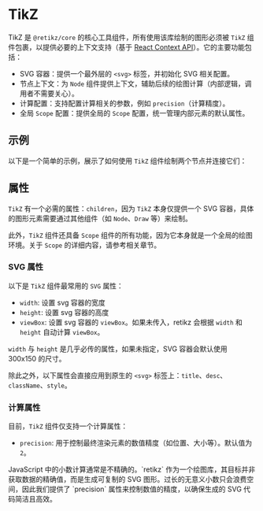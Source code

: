 # TikZ

TikZ 是 `@retikz/core` 的核心工具组件，所有使用该库绘制的图形必须被 `TikZ` 组件包裹，以提供必要的上下文支持（基于 [React Context API](https://reactjs.org/docs/context.html)）。它的主要功能包括：

- SVG 容器：提供一个最外层的 `<svg>` 标签，并初始化 SVG 相关配置。
- 节点上下文：为 `Node` 组件提供上下文，辅助后续的绘图计算（内部逻辑，调用者不需要关心）。
- 计算配置：支持配置计算相关的参数，例如 `precision`（计算精度）。
- 全局 `Scope` 配置：提供全局的 `Scope` 配置，统一管理内部元素的默认属性。

## 示例

以下是一个简单的示例，展示了如何使用 `TikZ` 组件绘制两个节点并连接它们：

<CodeSpace lang="tsx" showCode>
  <TikZ width="250" height="50">
    <Node name="node1" position={[30, 30]} children="Node" />
    <Node name="node2" position={[200, 30]} children="Node" />
    <Draw way={['node1', 'node2']} endArrow="Stealth">
      <PathNode midway above children="PathNode" color="gray" size="small" />
    </Draw>
  </TikZ>
</CodeSpace>

## 属性

`TikZ` 有一个必需的属性：`children`，因为 `TikZ` 本身仅提供一个 SVG 容器，具体的图形元素需要通过其他组件（如 `Node`、`Draw` 等）来绘制。

此外，`TikZ` 组件还具备 `Scope` 组件的所有功能，因为它本身就是一个全局的绘图环境。关于 `Scope` 的详细内容，请参考相关章节。

### SVG 属性

以下是 `TikZ` 组件最常用的 `SVG` 属性：

- `width`: 设置 svg 容器的宽度
- `height`: 设置 svg 容器的高度
- `viewBox`: 设置 svg 容器的 `viewBox`。如果未传入，retikz 会根据 `width` 和 `height` 自动计算 `viewBox`。

`width` 与 `height` 是几乎必传的属性，如果未指定，SVG 容器会默认使用 300x150 的尺寸。

除此之外，以下属性会直接应用到原生的 `<svg>` 标签上：`title`、`desc`、`className`、`style`。

### 计算属性

目前，`TikZ` 组件仅支持一个计算属性：

- `precision`: 用于控制最终渲染元素的数值精度（如位置、大小等）。默认值为 `2`。

<Alert type="info" title="空间优化">
  JavaScript 中的小数计算通常是不精确的。`retikz` 作为一个绘图库，其目标并非获取数据的精确值，而是生成可复制的 SVG
  图形。过长的无意义小数只会浪费空间，因此我们提供了 `precision` 属性来控制数值的精度，以确保生成的 SVG 代码简洁且高效。
</Alert>
